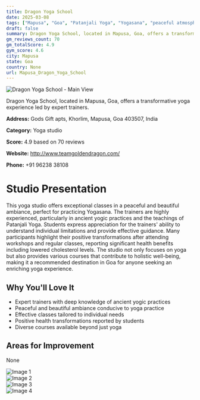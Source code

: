 ```yaml
---
title: Dragon Yoga School
date: 2025-03-08
tags: ["Mapusa", "Goa", "Patanjali Yoga", "Yogasana", "peaceful atmosphere", "experienced instructors", "Mapusa"]  
draft: false
summary: Dragon Yoga School, located in Mapusa, Goa, offers a transformative yoga experience led by expert trainers.
gm_reviews_count: 70
gm_totalScore: 4.9
gym_score: 4.6
city: Mapusa
state: Goa
country: None
url: Mapusa_Dragon_Yoga_School
---
```


<div className="aspect-[16/9] relative my-8">
  <img 
    src="https://lh5.googleusercontent.com/p/AF1QipPghvXfy9Bg2tJFilettwrFT8qPG0glNwN3RSZN=w1920-h1080-k-no"
    alt="Dragon Yoga School - Main View"
    className="object-cover absolute inset-0 w-full h-full rounded-lg"
  />
</div>

Dragon Yoga School, located in Mapusa, Goa, offers a transformative yoga experience led by expert trainers.

**Address:** Gods Gift apts, Khorlim, Mapusa, Goa 403507, India

**Category:** Yoga studio

**Score:** 4.9 based on 70 reviews

**Website:** http://www.teamgoldendragon.com/

**Phone:** +91 96238 38108

# Studio Presentation

This yoga studio offers exceptional classes in a peaceful and beautiful ambiance, perfect for practicing Yogasana. The trainers are highly experienced, particularly in ancient yogic practices and the teachings of Patanjali Yoga. Students express appreciation for the trainers' ability to understand individual limitations and provide effective guidance. Many participants highlight their positive transformations after attending workshops and regular classes, reporting significant health benefits including lowered cholesterol levels. The studio not only focuses on yoga but also provides various courses that contribute to holistic well-being, making it a recommended destination in Goa for anyone seeking an enriching yoga experience.



## Why You'll Love It

- Expert trainers with deep knowledge of ancient yogic practices
- Peaceful and beautiful ambiance conducive to yoga practice
- Effective classes tailored to individual needs
- Positive health transformations reported by students
- Diverse courses available beyond just yoga

## Areas for Improvement

None

<div className="grid grid-cols-1 xl:grid-cols-2 gap-4 my-8">
<div className="aspect-[4/3] relative"><img src="https://lh5.googleusercontent.com/p/AF1QipNmnojnjfCTDffGcTXsLwxp-NMc53mn_OzOxMQM=w1920-h1080-k-no" alt="Image 1" className="object-cover absolute inset-0 w-full h-full rounded-lg" /></div>
<div className="aspect-[4/3] relative"><img src="https://lh5.googleusercontent.com/p/AF1QipM16S0nyxn0WvXoU9bKyT8K0HWN_fGov1EORqj7=w1920-h1080-k-no" alt="Image 2" className="object-cover absolute inset-0 w-full h-full rounded-lg" /></div>
<div className="aspect-[4/3] relative"><img src="https://lh5.googleusercontent.com/p/AF1QipOtnbw7jfmy74OpHb2g_v2ZjpwRl5UOV2Zknyp7=w1920-h1080-k-no" alt="Image 3" className="object-cover absolute inset-0 w-full h-full rounded-lg" /></div>
<div className="aspect-[4/3] relative"><img src="https://lh5.googleusercontent.com/p/AF1QipPgDHD0QTNw6W2IQYZl4f42nxVrrTlHe5lVBmCQ=w1920-h1080-k-no" alt="Image 4" className="object-cover absolute inset-0 w-full h-full rounded-lg" /></div>
</div>